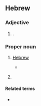 ==Hebrew==

===Adjective===
{{head|he|adjective form|head=יְהוּדִית|tr=y'hudít}}

# {{he-adj form of|יהודי|wv=יְהוּדִי |tr=y'hudí|g=f|n=s|s=i}}.

===Proper noun===
{{he-proper noun|head=יְהוּדִית|tr=y'hudít|g=f}}

# {{lb|he|Biblical|obsolete}} [[Hebrew]]
#* {{RQ:Tanach|10|36|11|tr=NIV}}
#*: {{ux|he|...דַּבֶּר-נָא אֶל-עֲבָדֶיךָ אֲרָמִית כִּי שֹׁמְעִים אֲנָחְנוּ וְאַל-תְּדַבֵּר עִמָּנוּ '''יְהוּדִית''' בְּאָזְנֵי הָעָם אֲשֶׁר עַל-הַחֹמָה.|tr=...dabber-ná el-'avadécha aramít ki šomə'ím anáḥnu vəal-tədabbḗr 'immánu '''yəhudít''' bəoznḗ ha'ám ašer 'al-haḥomá.|...Please speak to your servants in Aramaic, since we understand it; don't speak to us in '''Hebrew''' in the hearing of the people on the wall.}}
# {{given name|he|gender=female|xlit=Yehudit|eq=Judith}}

====Related terms====
* {{l|he|יהודה|tr=y'hudá}}